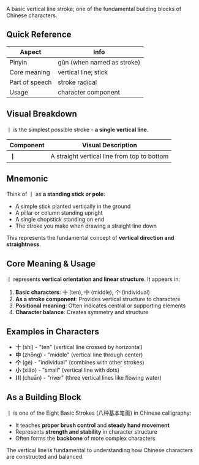 A basic vertical line stroke; one of the fundamental building blocks of Chinese characters.

## Quick Reference

| Aspect         | Info                       |
| -------------- | -------------------------- |
| Pinyin         | gǔn (when named as stroke) |
| Core meaning   | vertical line; stick       |
| Part of speech | stroke radical             |
| Usage          | character component        |

## Visual Breakdown

丨 is the simplest possible stroke - **a single vertical line**.

| Component | Visual Description                        |
| --------- | ----------------------------------------- |
| **丨**    | A straight vertical line from top to bottom |

## Mnemonic

Think of 丨 as **a standing stick or pole**:

- A simple stick planted vertically in the ground
- A pillar or column standing upright
- A single chopstick standing on end
- The stroke you make when drawing a straight line down

This represents the fundamental concept of **vertical direction and straightness**.

## Core Meaning & Usage

丨 represents **vertical orientation and linear structure**. It appears in:

1. **Basic characters**: 十 (ten), 中 (middle), 个 (individual)
2. **As a stroke component**: Provides vertical structure to characters
3. **Positional meaning**: Often indicates central or supporting elements
4. **Character balance**: Creates symmetry and structure

## Examples in Characters

- **十** (shí) - "ten" (vertical line crossed by horizontal)
- **中** (zhōng) - "middle" (vertical line through center)
- **个** (gè) - "individual" (combines with other strokes)
- **小** (xiǎo) - "small" (vertical line with dots)
- **川** (chuān) - "river" (three vertical lines like flowing water)

## As a Building Block

丨 is one of the Eight Basic Strokes (八种基本笔画) in Chinese calligraphy:
- It teaches **proper brush control** and **steady hand movement**
- Represents **strength and stability** in character structure
- Often forms the **backbone** of more complex characters

The vertical line is fundamental to understanding how Chinese characters are constructed and balanced.
